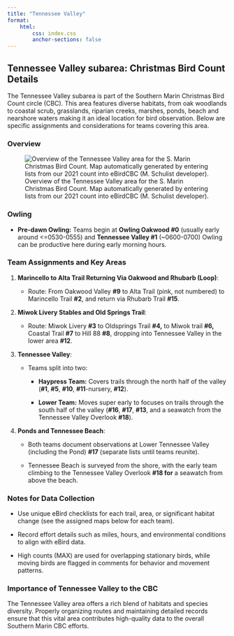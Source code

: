 ```yaml
---
title: "Tennessee Valley"
format: 
    html:
        css: index.css
        anchor-sections: false
---
```


## Tennessee Valley subarea: Christmas Bird Count Details

The Tennessee Valley subarea is part of the Southern Marin Christmas Bird Count circle (CBC). This area features diverse habitats, from oak woodlands to coastal scrub, grasslands, riparian creeks, marshes, ponds, beach and nearshore waters making it an ideal location for bird observation. Below are specific assignments and considerations for teams covering this area.

### Overview

![Overview of the Tennessee Valley area for the S. Marin Christmas Bird Count. Map automatically generated by entering lists from our 2021 count into eBirdCBC (M. Schulist developer).](images/tennesseevalley.jpg)

### Owling

-   **Pre-dawn Owling:** Teams begin at **Owling Oakwood #0** (usually early around \<=0530-0555) and **Tennessee Valley #1** (\~0600-0700) Owling can be productive here during early morning hours.

### Team Assignments and Key Areas

1.  **Marincello to Alta Trail Returning Via Oakwood and Rhubarb (Loop)**:

    -   Route: From Oakwood Valley **#9** to Alta Trail (pink, not numbered) to Marincello Trail **#2**, and return via Rhubarb Trail **#15**.

2.  **Miwok Livery Stables and Old Springs Trail**:

    -   Route: Miwok Livery **#3** to Oldsprings Trail **#4,** to Miwok trail **#6,** Coastal Trail **#7** to Hill 88 **#8**, dropping into Tennessee Valley in the lower area **#12**.

3.  **Tennessee Valley**:

    -   Teams split into two:

        -   **Haypress Team:** Covers trails through the north half of the valley (**#1**, **#5**, **#10**, **#11**-nursery, **#12**).

        -   **Lower Team:** Moves super early to focuses on trails through the south half of the valley (**#16**, **#17**, **#13**, and a seawatch from the Tennessee Valley Overlook **#18**).

4.  **Ponds and Tennessee Beach**:

    -   Both teams document observations at Lower Tennessee Valley (including the Pond) **#17** (separate lists until teams reunite).

    -   Tennessee Beach is surveyed from the shore, with the early team climbing to the Tennessee Valley Overlook **#18 for** a seawatch from above the beach.

### Notes for Data Collection

-   Use unique eBird checklists for each trail, area, or significant habitat change (see the assigned maps below for each team).

-   Record effort details such as miles, hours, and environmental conditions to align with eBird data.

-   High counts (MAX) are used for overlapping stationary birds, while moving birds are flagged in comments for behavior and movement patterns.

### Importance of Tennessee Valley to the CBC

The Tennessee Valley area offers a rich blend of habitats and species diversity. Properly organizing routes and maintaining detailed records ensure that this vital area contributes high-quality data to the overall Southern Marin CBC efforts.
